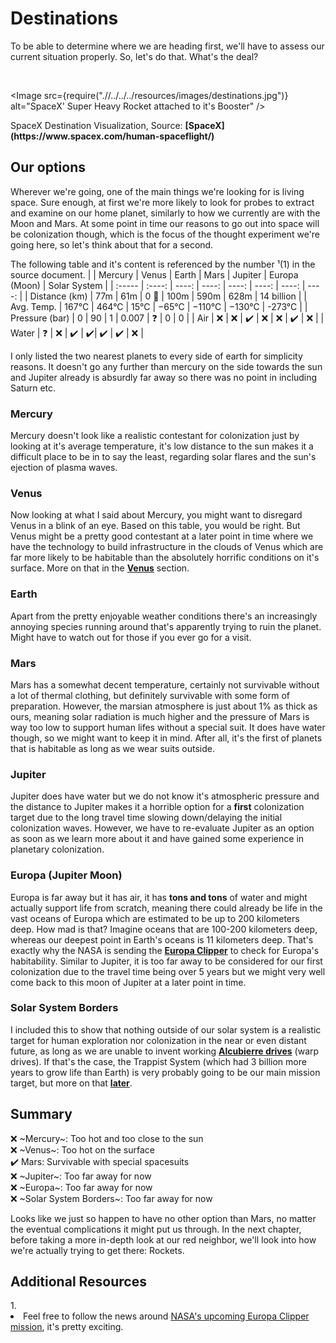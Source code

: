 
# Destinations <br />

To be able to determine where we are heading first, we'll have to assess our current situation properly. So, let's do that. What's the deal?

<ReadingTime />
<AudioPlayer />

<br />

<Image src={require(".//../../../resources/images/destinations.jpg")} alt="SpaceX' Super Heavy Rocket attached to it's Booster" />
<figcaption style={{ color: "rgb(156, 156, 156)", fontSize: "14px", marginTop: "2px" }}>SpaceX Destination Visualization, Source: <strong>[SpaceX](https://www.spacex.com/human-spaceflight/)</strong></figcaption>

## Our options
Wherever we're going, one of the main things we're looking for is living space. Sure enough, at first we're more likely to look for probes to extract and examine on our home planet, similarly to how we currently are with the Moon and Mars.
At some point in time our reasons to go out into space will be colonization though, which is the focus of the thought experiment we're going here, so let's think about that for a second.


The following table and it's content is referenced by the number ¹(1) in the source document.
|        | Mercury | Venus | Earth | Mars | Jupiter | Europa (Moon) | Solar System |
| :----- | :----: | ----: | ----: | ----: | ----: | ----: | ----: |
| Distance (km) | 77m | 61m | 0 🤯 | 100m | 590m | 628m | 14 billion | 
| Avg. Temp. | 167°C  |  464°C |  15°C |  −65°C |  −110°C |  −130°C | -273°C |
| Pressure (bar) | 0 |  90 |  1 |  0.007 | ❓ | 0 | 0 |
| Air | ❌ | ❌ | ✔️ | ❌ | ❌ | ✔️ | ❌ |
| Water | ❓ | ❌ | ✔️ | ✔️| ✔️ | ✔️ | ❌ |

I only listed the two nearest planets to every side of earth for simplicity reasons. It doesn't go any further than mercury on the side towards the sun and Jupiter already is absurdly far away so there was no point in including Saturn etc. 

### Mercury
Mercury doesn't look like a realistic contestant for colonization just by looking at it's average temperature, it's low distance to the sun makes it a difficult place to be in to say the least, regarding solar flares and the sun's ejection of plasma waves.

### Venus
Now looking at what I said about Mercury, you might want to disregard Venus in a blink of an eye. Based on this table, you would be right. But Venus might be a pretty good contestant at a later point in time where we have the technology to build
infrastructure in the clouds of Venus which are far more likely to be habitable than the absolutely horrific conditions on it's surface. More on that in the <strong>[Venus](https://www.beyondearth.gg/documentation/venus)</strong> section.

### Earth
Apart from the pretty enjoyable weather conditions there's an increasingly annoying species running around that's apparently trying to ruin the planet. Might have to watch out for those if you ever go for a visit.

### Mars
Mars has a somewhat decent temperature, certainly not survivable without a lot of thermal clothing, but definitely survivable with some form of preparation. However, the marsian atmosphere is just about 1% as thick as ours, meaning solar radiation is much higher and the
pressure of Mars is way too low to support human lifes without a special suit. It does have water though, so we might want to keep it in mind. After all, it's the first of planets that is habitable as long as we wear suits outside.

### Jupiter
Jupiter does have water but we do not know it's atmospheric pressure and the distance to Jupiter makes it a horrible option for a <strong>first</strong> colonization target due to the long travel time slowing down/delaying the initial colonization waves. However,
we have to re-evaluate Jupiter as an option as soon as we learn more about it and have gained some experience in planetary colonization.

### Europa (Jupiter Moon)
Europa is far away but it has air, it has <strong>tons and tons</strong> of water and might actually support life from scratch, meaning there could already be life in the vast oceans of Europa which are estimated to be up to 200 kilometers deep. How mad is that? Imagine oceans that are 100-200 kilometers deep, whereas our deepest point in Earth's oceans is 11 kilometers deep. That's exactly why the NASA is sending the <strong>[Europa Clipper](https://europa.nasa.gov/)</strong>
to check for Europa's habitability. Similar to Jupiter, it is too far away to be considered for our first colonization due to the travel time being over 5 years but we might very well come back to this moon of Jupiter at a later point in time.

### Solar System Borders
I included this to show that nothing outside of our solar system is a realistic target for human exploration nor colonization in the near or even distant future, as long as we are unable to invent working <strong>[Alcubierre drives](https://en.wikipedia.org/wiki/Alcubierre_drive)</strong> (warp drives). If that's the case, the Trappist System (which had 3 billion more years to grow life than Earth) is very probably going to be our main mission target, but more on that <strong>[later](https://www.beyondearth.gg/documentation/solarsystems/trappist)</strong>.

## Summary
❌ ~Mercury~: Too hot and too close to the sun <br />
❌ ~Venus~: Too hot on the surface <br />
✔️ Mars: Survivable with special spacesuits <br />
❌ ~Jupiter~: Too far away for now <br />
❌ ~Europa~: Too far away for now <br />
❌ ~Solar System Borders~: Too far away for now <br />

Looks like we just so happen to have no other option than Mars, no matter the eventual complications it might put us through. In the next chapter, before taking a more in-depth look at our red neighbor, we'll look into how we're actually trying to get there: Rockets.

<Analytics />

## Additional Resources
<AdditionalResources>
  <div>
    <span>1. </span><li>Feel free to follow the news around <a href="https://europa.nasa.gov/" target="_blank">NASA's upcoming Europa Clipper mission</a>, it's pretty exciting.</li>
  </div>
</AdditionalResources>